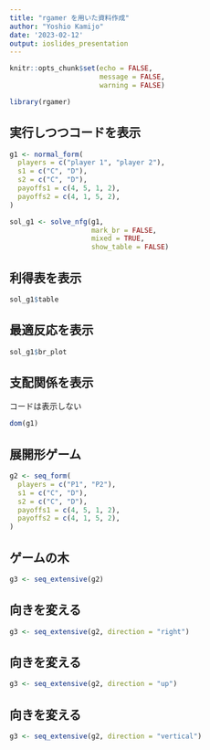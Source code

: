 ```yaml
---
title: "rgamer を用いた資料作成"
author: "Yoshio Kamijo"
date: '2023-02-12'
output: ioslides_presentation
---
```


```r
knitr::opts_chunk$set(echo = FALSE,
                      message = FALSE,
                      warning = FALSE)
```

```r
library(rgamer)
```


## 実行しつつコードを表示
\small

```r
g1 <- normal_form(
  players = c("player 1", "player 2"), 
  s1 = c("C", "D"), 
  s2 = c("C", "D"),   
  payoffs1 = c(4, 5, 1, 2),
  payoffs2 = c(4, 1, 5, 2),
)

sol_g1 <- solve_nfg(g1, 
                    mark_br = FALSE, 
                    mixed = TRUE, 
                    show_table = FALSE)

```



## 利得表を表示
\small

```r

sol_g1$table

```




## 最適反応を表示
\small

```r

sol_g1$br_plot

```


## 支配関係を表示
\small

コードは表示しない

```r
dom(g1)
```



## 展開形ゲーム

```r
g2 <- seq_form(
  players = c("P1", "P2"), 
  s1 = c("C", "D"), 
  s2 = c("C", "D"),   
  payoffs1 = c(4, 5, 1, 2),
  payoffs2 = c(4, 1, 5, 2),
)
```


## ゲームの木

```r
g3 <- seq_extensive(g2)
```


## 向きを変える

```r
g3 <- seq_extensive(g2, direction = "right")
```


## 向きを変える

```r
g3 <- seq_extensive(g2, direction = "up")
```


## 向きを変える

```r
g3 <- seq_extensive(g2, direction = "vertical")
```




